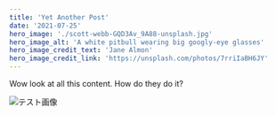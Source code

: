 ```yaml
---
title: 'Yet Another Post'
date: '2021-07-25'
hero_image: './scott-webb-GQD3Av_9A88-unsplash.jpg'
hero_image_alt: 'A white pitbull wearing big googly-eye glasses'
hero_image_credit_text: 'Jane Almon'
hero_image_credit_link: 'https://unsplash.com/photos/7rriIaBH6JY'
---
```


Wow look at all this content. How do they do it?

![テスト画像](./john-schnobrich-FlPc9_VocJ4-unsplash.jpg)
